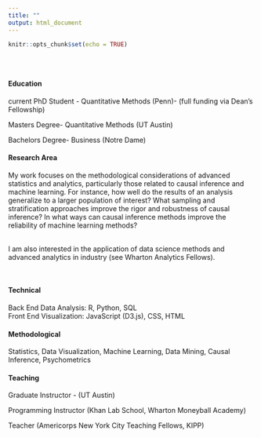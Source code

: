 ```yaml
---
title: ""
output: html_document
---
```


```r
knitr::opts_chunk$set(echo = TRUE)
```

<style type="text/css">
.title {
  display: none;
}

#getting-started img {
  margin-right: 1px;
}

</style>

<div class="row" style="padding-top: 30px;">
<div class="col-sm-6">


#### Education

current PhD Student - Quantitative Methods (Penn)- (full funding via Dean's Fellowship)

Masters Degree- Quantitative Methods (UT Austin)

Bachelors Degree- Business (Notre Dame)

#### Research Area

My work focuses on the methodological considerations of 
advanced statistics and analytics, particularly those related to causal inference
and machine learning. For instance, how well do the results of an analysis generalize to a larger
population of interest? What sampling and stratification approaches improve the rigor and robustness of causal inference? In what ways can causal inference methods improve the reliability of machine learning methods? 

</br>I am also interested in the application of data science methods and advanced analytics in industry (see Wharton Analytics Fellows).

</br>

#### Technical

Back End Data Analysis: R, Python, SQL </br>
Front End Visualization: JavaScript (D3.js), CSS, HTML

#### Methodological

Statistics, Data Visualization, Machine Learning, Data Mining, Causal Inference, Psychometrics

#### Teaching

Graduate Instructor - (UT Austin)

Programming Instructor (Khan Lab School, Wharton Moneyball Academy)

Teacher (Americorps New York City Teaching Fellows, KIPP)
